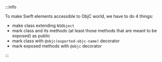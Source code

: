 :::info

To make Swift elements accessible to ObjC world, we have to do 4 things:

- make class extending `NSObject`
- mark class and its methods (at least those methods that are meant to be exposed) as public
- mark class with `@objc(exported-objc-name)` decorator
- mark exposed methods with `@objc` decorator

:::

